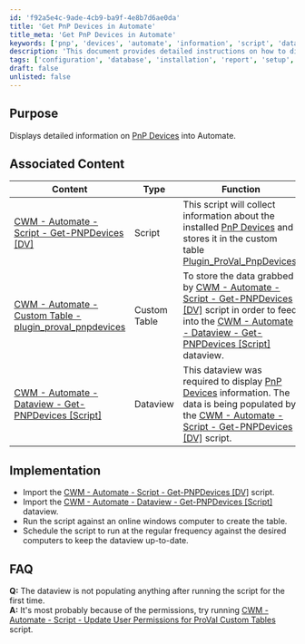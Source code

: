 ```yaml
---
id: 'f92a5e4c-9ade-4cb9-ba9f-4e8b7d6ae0da'
title: 'Get PnP Devices in Automate'
title_meta: 'Get PnP Devices in Automate'
keywords: ['pnp', 'devices', 'automate', 'information', 'script', 'dataview']
description: 'This document provides detailed instructions on how to display information about Plug and Play (PnP) devices in ConnectWise Automate. It includes associated scripts and custom tables necessary for implementation, as well as troubleshooting tips for common issues.'
tags: ['configuration', 'database', 'installation', 'report', 'setup', 'windows']
draft: false
unlisted: false
---
```

## Purpose

Displays detailed information on [PnP Devices](https://docs.microsoft.com/en-us/windows-hardware/drivers/kernel/introduction-to-plug-and-play) into Automate.

## Associated Content

| Content                                                                                   | Type          | Function                                                                                                                                                                                                                                         |
|-------------------------------------------------------------------------------------------|---------------|--------------------------------------------------------------------------------------------------------------------------------------------------------------------------------------------------------------------------------------------------|
| [CWM - Automate - Script - Get-PNPDevices [DV]](https://proval.itglue.com/DOC-5078775-10861683) | Script        | This script will collect information about the installed [PnP Devices](https://docs.microsoft.com/en-us/windows-hardware/drivers/kernel/introduction-to-plug-and-play) and stores it in the custom table [Plugin_ProVal_PnpDevices](https://proval.itglue.com/DOC-5078775-10861699). |
| [CWM - Automate - Custom Table - plugin_proval_pnpdevices](https://proval.itglue.com/DOC-5078775-10861699) | Custom Table  | To store the data grabbed by [CWM - Automate - Script - Get-PNPDevices [DV]](https://proval.itglue.com/DOC-5078775-10861683) script in order to feed into the [CWM - Automate - Dataview - Get-PNPDevices [Script]](https://proval.itglue.com/DOC-5078775-10861702) dataview. |
| [CWM - Automate - Dataview - Get-PNPDevices [Script]](https://proval.itglue.com/DOC-5078775-10861702) | Dataview      | This dataview was required to display [PnP Devices](https://docs.microsoft.com/en-us/windows-hardware/drivers/kernel/introduction-to-plug-and-play) information. The data is being populated by the [CWM - Automate - Script - Get-PNPDevices [DV]](https://proval.itglue.com/DOC-5078775-10861683) script. |

## Implementation

- Import the [CWM - Automate - Script - Get-PNPDevices [DV]](https://proval.itglue.com/DOC-5078775-10861683) script.
- Import the [CWM - Automate - Dataview - Get-PNPDevices [Script]](https://proval.itglue.com/DOC-5078775-10861702) dataview.
- Run the script against an online windows computer to create the table.
- Schedule the script to run at the regular frequency against the desired computers to keep the dataview up-to-date.

## FAQ

**Q:** The dataview is not populating anything after running the script for the first time.  
**A:** It's most probably because of the permissions, try running [CWM - Automate - Script - Update User Permissions for ProVal Custom Tables](https://proval.itglue.com/DOC-5078775-8056027) script.











